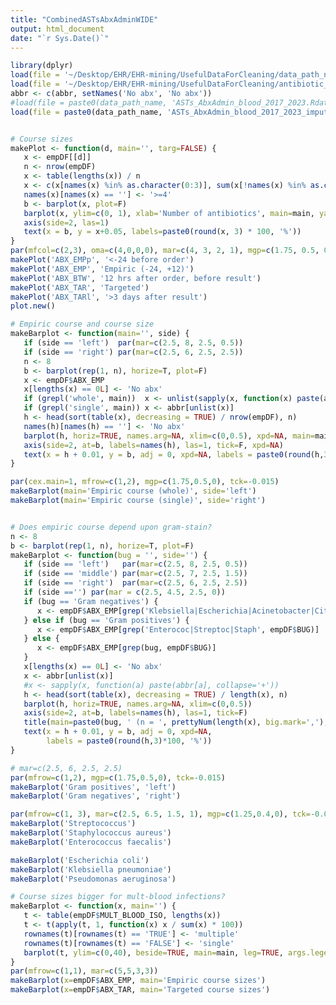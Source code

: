 ```yaml
---
title: "CombinedASTsAbxAdminWIDE"
output: html_document
date: "`r Sys.Date()`"
---
```


```r
library(dplyr)
load(file = '~/Desktop/EHR/EHR-mining/UsefulDataForCleaning/data_path_name.Rdata')
load(file = '~/Desktop/EHR/EHR-mining/UsefulDataForCleaning/antibiotic_names/abbr_named.Rdata')
abbr <- c(abbr, setNames('No abx', 'No abx'))
#load(file = paste0(data_path_name, 'ASTs_AbxAdmin_blood_2017_2023.Rdata'))
load(file = paste0(data_path_name, 'ASTs_AbxAdmin_blood_2017_2023_imputed_flagged_WIDE.Rdata'))


# Course sizes
makePlot <- function(d, main='', targ=FALSE) {
   x <- empDF[[d]]
   n <- nrow(empDF)
   x <- table(lengths(x)) / n
   x <- c(x[names(x) %in% as.character(0:3)], sum(x[!names(x) %in% as.character(0:3)]))
   names(x)[names(x) == ''] <- '>=4'
   b <- barplot(x, plot=F)
   barplot(x, ylim=c(0, 1), xlab='Number of antibiotics', main=main, yaxt='n')
   axis(side=2, las=1)
   text(x = b, y = x+0.05, labels=paste0(round(x, 3) * 100, '%'))
}
par(mfcol=c(2,3), oma=c(4,0,0,0), mar=c(4, 3, 2, 1), mgp=c(1.75, 0.5, 0), tck=-0.015)
makePlot('ABX_EMPp', '<-24 before order')
makePlot('ABX_EMP', 'Empiric (-24, +12)')
makePlot('ABX_BTW', '12 hrs after order, before result')
makePlot('ABX_TAR', 'Targeted')
makePlot('ABX_TARl', '>3 days after result')
plot.new()
```




```r
# Empiric course and course size
makeBarplot <- function(main='', side) {
   if (side == 'left')  par(mar=c(2.5, 8, 2.5, 0.5))
   if (side == 'right') par(mar=c(2.5, 6, 2.5, 2.5))
   n <- 8
   b <- barplot(rep(1, n), horize=T, plot=F)
   x <- empDF$ABX_EMP
   x[lengths(x) == 0L] <- 'No abx'
   if (grepl('whole', main))  x <- unlist(sapply(x, function(x) paste(abbr[x], collapse='+')))
   if (grepl('single', main)) x <- abbr[unlist(x)]
   h <- head(sort(table(x), decreasing = TRUE) / nrow(empDF), n)
   names(h)[names(h) == ''] <- 'No abx'
   barplot(h, horiz=TRUE, names.arg=NA, xlim=c(0,0.5), xpd=NA, main=main)
   axis(side=2, at=b, labels=names(h), las=1, tick=F, xpd=NA)
   text(x = h + 0.01, y = b, adj = 0, xpd=NA, labels = paste0(round(h,3)*100, '%'))
}

par(cex.main=1, mfrow=c(1,2), mgp=c(1.75,0.5,0), tck=-0.015)
makeBarplot(main='Empiric course (whole)', side='left')
makeBarplot(main='Empiric course (single)', side='right')


# Does empiric course depend upon gram-stain?
n <- 8
b <- barplot(rep(1, n), horize=T, plot=F)
makeBarplot <- function(bug = '', side='') {
   if (side == 'left')   par(mar=c(2.5, 8, 2.5, 0.5))
   if (side == 'middle') par(mar=c(2.5, 7, 2.5, 1.5))
   if (side == 'right')  par(mar=c(2.5, 6, 2.5, 2.5))
   if (side =='') par(mar = c(2.5, 4.5, 2.5, 0))
   if (bug == 'Gram negatives') {
      x <- empDF$ABX_EMP[grep('Klebsiella|Escherichia|Acinetobacter|Citrobacter|Enterobacter|Morganella|Serratia|Proteus|Pseudomonas', empDF$BUG)]
   } else if (bug == 'Gram positives') {
      x <- empDF$ABX_EMP[grep('Enterococ|Streptoc|Staph', empDF$BUG)]
   } else {
      x <- empDF$ABX_EMP[grep(bug, empDF$BUG)]
   }
   x[lengths(x) == 0L] <- 'No abx'
   x <- abbr[unlist(x)]
   #x <- sapply(x, function(a) paste(abbr[a], collapse='+'))
   h <- head(sort(table(x), decreasing = TRUE) / length(x), n)
   barplot(h, horiz=TRUE, names.arg=NA, xlim=c(0,0.5))
   axis(side=2, at=b, labels=names(h), las=1, tick=F)
   title(main=paste0(bug, ' (n = ', prettyNum(length(x), big.mark=','), ')'), line=0.25, xpd=NA)
   text(x = h + 0.01, y = b, adj = 0, xpd=NA,
        labels = paste0(round(h,3)*100, '%'))
}

# mar=c(2.5, 6, 2.5, 2.5)
par(mfrow=c(1,2), mgp=c(1.75,0.5,0), tck=-0.015)
makeBarplot('Gram positives', 'left')
makeBarplot('Gram negatives', 'right')

par(mfrow=c(1, 3), mar=c(2.5, 6.5, 1.5, 1), mgp=c(1.25,0.4,0), tck=-0.015)
makeBarplot('Streptococcus')
makeBarplot('Staphylococcus aureus')
makeBarplot('Enterococcus faecalis')

makeBarplot('Escherichia coli')
makeBarplot('Klebsiella pneumoniae')
makeBarplot('Pseudomonas aeruginosa')
```





```r
# Course sizes bigger for mult-blood infections?
makeBarplot <- function(x, main='') {
   t <- table(empDF$MULT_BLOOD_ISO, lengths(x))
   t <- t(apply(t, 1, function(x) x / sum(x) * 100))
   rownames(t)[rownames(t) == 'TRUE'] <- 'multiple'
   rownames(t)[rownames(t) == 'FALSE'] <- 'single'
   barplot(t, ylim=c(0,40), beside=TRUE, main=main, leg=TRUE, args.legend=list(title='# blood isolates'), ylab='%', xlab='# of antibiotics')
}
par(mfrow=c(1,1), mar=c(5,5,3,3))
makeBarplot(x=empDF$ABX_EMP, main='Empiric course sizes')
makeBarplot(x=empDF$ABX_TAR, main='Targeted course sizes')
```